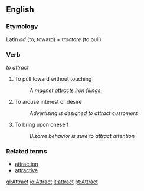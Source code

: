 ==English==

=== Etymology ===

Latin ''ad'' (to, toward) + ''tractare'' (to pull)

=== Verb ===
''to attract''

# To pull toward without touching
#: ''A magnet attracts iron filings''
# To arouse interest or desire
#: ''Advertising is designed to attract customers''
# To bring upon oneself
#: ''Bizarre behavior is sure to attract attention''

=== Related terms ===

*[[attraction]]
*[[attractive]]

[[gl:Attract]]
[[io:Attract]]
[[it:attract]]
[[pt:Attract]]
